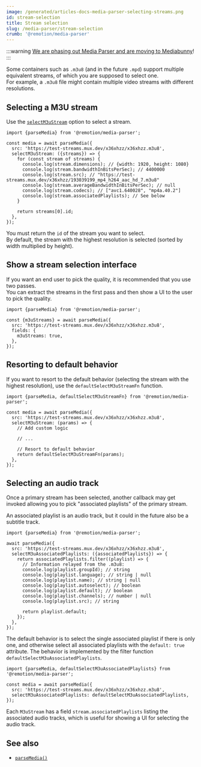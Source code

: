 ```yaml
---
image: /generated/articles-docs-media-parser-selecting-streams.png
id: stream-selection
title: Stream selection
slug: /media-parser/stream-selection
crumb: '@remotion/media-parser'
---
```


:::warning
[We are phasing out Media Parser and are moving to Mediabunny](/blog/mediabunny)!
:::

Some containers such as `.m3u8` (and in the future `.mpd`) support multiple equivalent streams, of which you are supposed to select one.  
For example, a `.m3u8` file might contain multiple video streams with different resolutions.

## Selecting a M3U stream

Use the [`selectM3uStream`](/docs/media-parser/parse-media#selectm3ustream) option to select a stream.

```tsx twoslash Selecting the first stream
import {parseMedia} from '@remotion/media-parser';

const media = await parseMedia({
  src: 'https://test-streams.mux.dev/x36xhzz/x36xhzz.m3u8',
  selectM3uStream: ({streams}) => {
    for (const stream of streams) {
      console.log(stream.dimensions); // {width: 1920, height: 1080}
      console.log(stream.bandwidthInBitsPerSec); // 4400000
      console.log(stream.src); // "https://test-streams.mux.dev/x36xhzz/193039199_mp4_h264_aac_hd_7.m3u8"
      console.log(stream.averageBandwidthInBitsPerSec); // null
      console.log(stream.codecs); // ["avc1.640028", "mp4a.40.2"]
      console.log(stream.associatedPlaylists); // See below
    }

    return streams[0].id;
  },
});
```

You must return the `id` of the stream you want to select.  
By default, the stream with the highest resolution is selected (sorted by width multiplied by height).

## Show a stream selection interface

If you want an end user to pick the quality, it is recommended that you use two passes.  
You can extract the streams in the first pass and then show a UI to the user to pick the quality.

```tsx twoslash Getting the available streams
import {parseMedia} from '@remotion/media-parser';

const {m3uStreams} = await parseMedia({
  src: 'https://test-streams.mux.dev/x36xhzz/x36xhzz.m3u8',
  fields: {
    m3uStreams: true,
  },
});
```

## Resorting to default behavior

If you want to resort to the default behavior (selecting the stream with the highest resolution), use the `defaultSelectM3uStreamFn` function.

```tsx twoslash Resorting to default behavior
import {parseMedia, defaultSelectM3uStreamFn} from '@remotion/media-parser';

const media = await parseMedia({
  src: 'https://test-streams.mux.dev/x36xhzz/x36xhzz.m3u8',
  selectM3uStream: (params) => {
    // Add custom logic

    // ...

    // Resort to default behavior
    return defaultSelectM3uStreamFn(params);
  },
});
```

## Selecting an audio track

Once a primary stream has been selected, another callback may get invoked allowing you to pick "associated playlists" of the primary stream.

An associated playlist is an audio track, but it could in the future also be a subtitle track.

```tsx twoslash title="Selecting the first stream"
import {parseMedia} from '@remotion/media-parser';

await parseMedia({
  src: 'https://test-streams.mux.dev/x36xhzz/x36xhzz.m3u8',
  selectM3uAssociatedPlaylists: ({associatedPlaylists}) => {
    return associatedPlaylists.filter((playlist) => {
      // Information relayed from the .m3u8:
      console.log(playlist.groupId); // string
      console.log(playlist.language); // string | null
      console.log(playlist.name); // string | null
      console.log(playlist.autoselect); // boolean
      console.log(playlist.default); // boolean
      console.log(playlist.channels); // number | null
      console.log(playlist.src); // string

      return playlist.default;
    });
  },
});
```

The default behavior is to select the single associated playlist if there is only one, and otherwise select all associated playlists with the `default: true` attribute. The behavior is implemented by the filter function `defaultSelectM3uAssociatedPlaylists`.

```tsx twoslash Selecting the first stream
import {parseMedia, defaultSelectM3uAssociatedPlaylists} from '@remotion/media-parser';

const media = await parseMedia({
  src: 'https://test-streams.mux.dev/x36xhzz/x36xhzz.m3u8',
  selectM3uAssociatedPlaylists: defaultSelectM3uAssociatedPlaylists,
});
```

Each `M3uStream` has a field `stream.associatedPlaylists` listing the associated audio tracks, which is useful for showing a UI for selecting the audio track.

## See also

- [`parseMedia()`](/docs/media-parser/parse-media)
